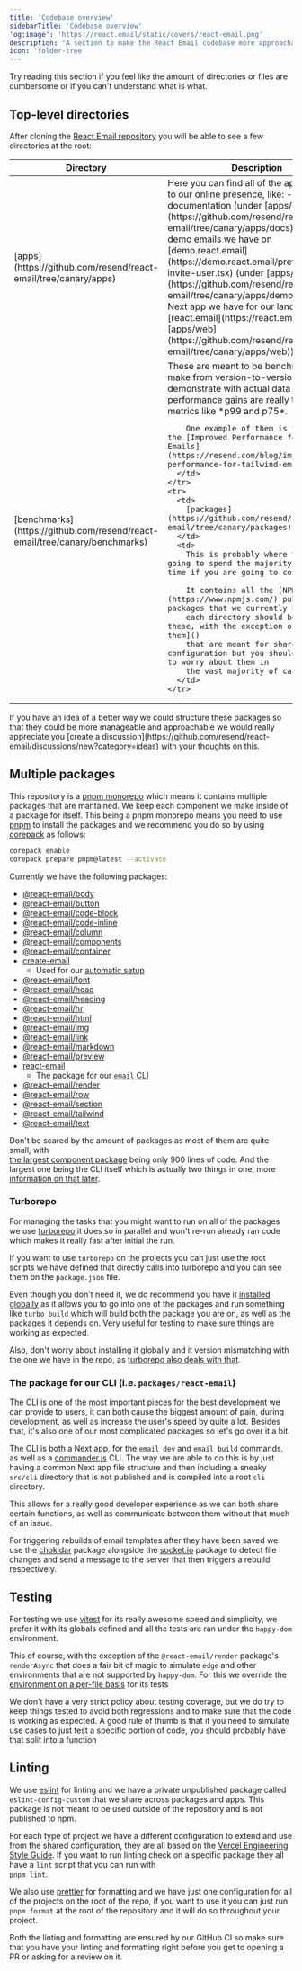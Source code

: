 ```yaml
---
title: 'Codebase overview'
sidebarTitle: 'Codebase overview'
'og:image': 'https://react.email/static/covers/react-email.png'
description: 'A section to make the React Email codebase more approachable'
icon: 'folder-tree'
---
```


Try reading this section if you feel like the amount of directories or files are cumbersome
or if you can't understand what is what.

## Top-level directories

After cloning the [React Email repository](https://github.com/resend/react-email) you will
be able to see a few directories at the root:

<table>
  <thead>
    <tr>
      <th>Directory</th>
      <th>Description</th>
    </tr>
  </thead>
  <tbody>
    <tr>
      <td>
[apps](https://github.com/resend/react-email/tree/canary/apps)
      </td>
      <td>
        Here you can find all of the apps related to our online presence, like: 
        - this documentation (under [apps/docs](https://github.com/resend/react-email/tree/canary/apps/docs)), 
        - the demo emails we have on [demo.react.email](https://demo.react.email/preview/vercel-invite-user.tsx) 
          (under [apps/demo](https://github.com/resend/react-email/tree/canary/apps/demo)) 
        - the Next app we have for our landing page on [react.email](https://react.email) (under [apps/web](https://github.com/resend/react-email/tree/canary/apps/web))
      </td>
    </tr>
    <tr>
      <td>
[benchmarks](https://github.com/resend/react-email/tree/canary/benchmarks)
      </td>
      <td>
        These are meant to be benchmarks we make from version-to-version to demonstrate with actual
        data that performance gains are really true with metrics like *p99 and p75*.

        One example of them is the one for the [Improved Performance for Tailwind Emails](https://resend.com/blog/improved-performance-for-tailwind-emails)
      </td>
    </tr>
    <tr>
      <td>
        [packages](https://github.com/resend/react-email/tree/canary/packages)
      </td>
      <td>
        This is probably where you are going to spend the majority of your time if you are going to contribute.
        
        It contains all the [NPM](https://www.npmjs.com/) published packages that we currently have, 
        each directory should be one of these, with the exception of [a few of them]() 
        that are meant for shared configuration but you shouldn't have to worry about them in
        the vast majority of cases.
      </td>
    </tr>
  </tbody>
</table>

<Note>
  If you have an idea of a better way we could structure these packages so that they could
  be more manageable and approachable we would really appreciate you 
  [create a discussion](https://github.com/resend/react-email/discussions/new?category=ideas) with your thoughts 
  on this.
</Note>

## Multiple packages

This repository is a [pnpm monorepo](https://pnpm.io/next/workspaces) which means it contains
multiple packages that are mantained. We keep each component we make inside of a package for itself.
This being a pnpm monorepo means you need to use [pnpm](https://pnpm.io/) to install the packages
and we recommend you do so by using [corepack](https://github.com/nodejs/corepack) as follows:

```bash
corepack enable
corepack prepare pnpm@latest --activate
```

Currently we have the following packages:
- [@react-email/body](https://github.com/resend/react-email/tree/canary/packages/body)
- [@react-email/button](https://github.com/resend/react-email/tree/canary/packages/button)
- [@react-email/code-block](https://github.com/resend/react-email/tree/canary/packages/code-block)
- [@react-email/code-inline](https://github.com/resend/react-email/tree/canary/packages/code-inline)
- [@react-email/column](https://github.com/resend/react-email/tree/canary/packages/column)
- [@react-email/components](https://github.com/resend/react-email/tree/canary/packages/components)
- [@react-email/container](https://github.com/resend/react-email/tree/canary/packages/container)
- [create-email](https://github.com/resend/react-email/tree/canary/packages/create-email)
  - Used for our [automatic setup](/getting-started/automatic-setup)
- [@react-email/font](https://github.com/resend/react-email/tree/canary/packages/font)
- [@react-email/head](https://github.com/resend/react-email/tree/canary/packages/head)
- [@react-email/heading](https://github.com/resend/react-email/tree/canary/packages/heading)
- [@react-email/hr](https://github.com/resend/react-email/tree/canary/packages/hr)
- [@react-email/html](https://github.com/resend/react-email/tree/canary/packages/html)
- [@react-email/img](https://github.com/resend/react-email/tree/canary/packages/img)
- [@react-email/link](https://github.com/resend/react-email/tree/canary/packages/link)
- [@react-email/markdown](https://github.com/resend/react-email/tree/canary/packages/markdown)
- [@react-email/preview](https://github.com/resend/react-email/tree/canary/packages/preview)
- [react-email](https://github.com/resend/react-email/tree/canary/packages/react-email)
  - The package for our [`email` CLI](/cli)
- [@react-email/render](https://github.com/resend/react-email/tree/canary/packages/render)
- [@react-email/row](https://github.com/resend/react-email/tree/canary/packages/row)
- [@react-email/section](https://github.com/resend/react-email/tree/canary/packages/section)
- [@react-email/tailwind](https://github.com/resend/react-email/tree/canary/packages/tailwind)
- [@react-email/text](https://github.com/resend/react-email/tree/canary/packages/text)

Don't be scared by the amount of packages as most of them are quite small, with <br/>[the largest
component package](https://github.com/resend/react-email/tree/canary/packages/tailwind) being only 900 lines of code.
And the largest one being the CLI itself which is actually two things in one, more [information on that later](#the-package-for-our-cli-i-e-packages-react-email).


### Turborepo

For managing the tasks that you might want to run on all of the packages we use [turborepo](https://turbo.build/repo)
it does so in parallel and won't re-run already ran code which makes it really fast after initial the run.

If you want to use `turborepo` on the projects you can just use the root scripts we have defined
that directly calls into turborepo and you can see them on the `package.json` file. 

Even though you don't need it, we do recommend you have it [installed globally](https://turbo.build/repo/docs/installing) 
as it allows you to go into one of the packages and run something like `turbo build` which will build both the package 
you are on, as well as the packages it depends on. Very useful for testing to make sure things are working as expected.

Also, don't worry about installing it globally and it version mismatching with the one we have in the repo, 
as [turborepo also deals with that](https://turbo.build/repo/docs/installing#install-per-repository).


### The package for our CLI (i.e. `packages/react-email`)

The CLI is one of the most important pieces for the best development we can provide to users,
it can both cause the biggest amount of pain, during development, as well as increase the user's
speed by quite a lot. Besides that, it's also one of our most complicated packages so let's go over it a bit.

The CLI is both a Next app, for the `email dev` and `email build` commands, 
as well as a [commander.js]((https://www.npmjs.com/package/commander)) CLI.
The way we are able to do this is by just having a common Next app file structure and then
including a sneaky `src/cli` directory that is not published and is compiled into a root `cli` directory. 

This allows for a really good developer experience as we can both share certain functions, as well
as communicate between them without that much of an issue.

For triggering rebuilds of email templates after they have been saved we use the 
[chokidar](https://www.npmjs.com/package/chokidar) package
alongside the [socket.io](https://socket.io/) package to detect file changes and send 
a message to the server that then triggers a rebuild respectively.



## Testing

For testing we use [vitest](https://vitest.dev/) for its really awesome speed and simplicity,
we prefer it with its globals defined and all the tests are ran under the `happy-dom` environment.

This of course, with the exception of the `@react-email/render` package's `renderAsync` that 
does a fair bit of magic to simulate `edge` and other environments that are not supported by `happy-dom`. 
For this we override the 
[environment on a per-file basis](https://vitest.dev/guide/environment#environments-for-specific-files) for its tests

We don't have a very strict policy about testing coverage, but we do try to keep things tested to avoid
both regressions and to make sure that the code is working as expected. A good rule of thumb is that
if you need to simulate use cases to just test a specific portion of code, you should probably have that
split into a function 



## Linting

We use [eslint](https://eslint.org/) for linting and we have a private unpublished package
called <br/>`eslint-config-custom` that we share across packages and apps. This package is not meant to be
used outside of the repository and is not published to npm.

For each type of project we have a different configuration to extend and use from the shared configuration,
they are all based on the [Vercel Engineering Style Guide](https://github.com/vercel/style-guide).
If you want to run linting check on a specific package they all have a `lint` script that you can run
with <br/>`pnpm lint`.

We also use [prettier](https://prettier.io/) for formatting and we have just one configuration
for all of the projects on the root of the repo, if you want to use it you can just run `pnpm format`
at the root of the repository and it will do so throughout your project.

Both the linting and formatting are ensured by our GitHub CI so make sure that you have your linting 
and formatting right before you get to opening a PR or asking for a review on it.



